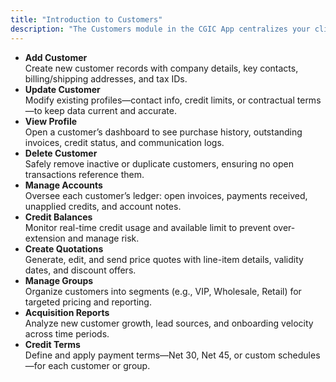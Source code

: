 ```yaml
---
title: "Introduction to Customers"
description: "The Customers module in the CGIC App centralizes your client data—enabling you to onboard, manage, transact with, and analyze customer relationships for enhanced sales and service."
---
```


- **Add Customer**\
  Create new customer records with company details, key contacts, billing/shipping addresses, and tax IDs.
- **Update Customer**\
  Modify existing profiles—contact info, credit limits, or contractual terms—to keep data current and accurate.
- **View Profile**\
  Open a customer’s dashboard to see purchase history, outstanding invoices, credit status, and communication logs.
- **Delete Customer**\
  Safely remove inactive or duplicate customers, ensuring no open transactions reference them.
- **Manage Accounts**\
  Oversee each customer’s ledger: open invoices, payments received, unapplied credits, and account notes.
- **Credit Balances**\
  Monitor real-time credit usage and available limit to prevent over-extension and manage risk.
- **Create Quotations**\
  Generate, edit, and send price quotes with line-item details, validity dates, and discount offers.
- **Manage Groups**\
  Organize customers into segments (e.g., VIP, Wholesale, Retail) for targeted pricing and reporting.
- **Acquisition Reports**\
  Analyze new customer growth, lead sources, and onboarding velocity across time periods.
- **Credit Terms**\
  Define and apply payment terms—Net 30, Net 45, or custom schedules—for each customer or group.